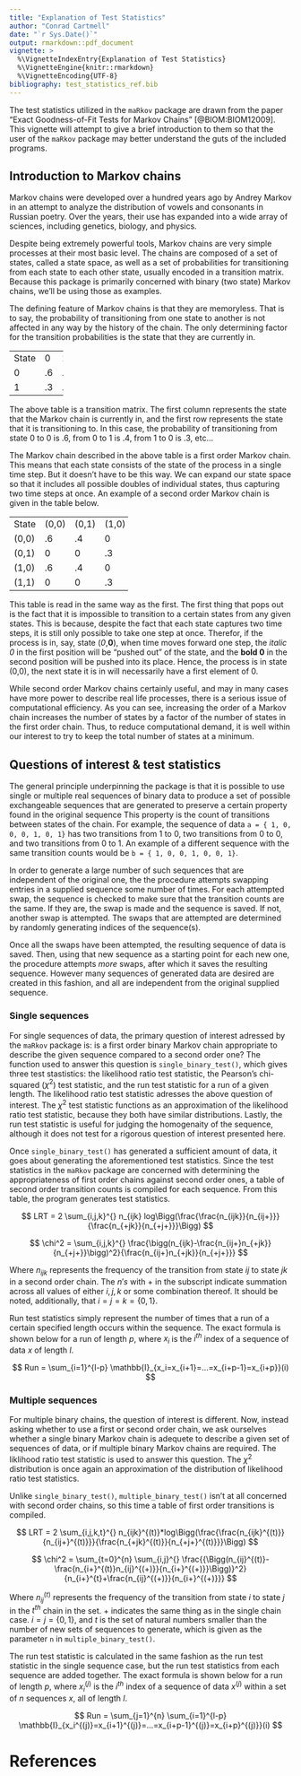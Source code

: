 ```yaml
---
title: "Explanation of Test Statistics"
author: "Conrad Cartmell"
date: "`r Sys.Date()`"
output: rmarkdown::pdf_document
vignette: >
  %\VignetteIndexEntry{Explanation of Test Statistics}
  %\VignetteEngine{knitr::rmarkdown}
  %\VignetteEncoding{UTF-8}
bibliography: test_statistics_ref.bib
---
```


The test statistics utilized in the `maRkov` package are drawn from the paper "Exact Goodness-of-Fit Tests for Markov Chains" [@BIOM:BIOM12009]. This vignette will attempt to give a brief introduction to them so that the user of the `maRkov` package may better understand the guts of the included programs.

## Introduction to Markov chains

Markov chains were developed over a hundred years ago by Andrey Markov in an attempt to analyze the distribution of vowels and consonants in Russian poetry. Over the years, their use has expanded into a wide array of sciences, including genetics, biology, and physics.

Despite being extremely powerful tools, Markov chains are very simple processes at their most basic level. The chains are composed of a set of states, called a state space, as well as a set of probabilities for transitioning from each state to each other state, usually encoded in a transition matrix. Because this package is primarily concerned with binary (two state) Markov chains, we'll be using those as examples.

The defining feature of Markov chains is that they are memoryless. That is to say, the probability of transitioning from one state to another is not affected in any way by the history of the chain. The only determining factor for the transition probabilities is the state that they are currently in.

+-----+---+---+
|State| 0 | 1 |
+-----+---+---+
|  0  |.6 |.4 |
+-----+---+---+
|  1  |.3 |.7 |
+-----+---+---+

The above table is a transition matrix. The first column represents the state that the Markov chain is currently in, and the first row represents the state that it is transitioning to. In this case, the probability of transitioning from state 0 to 0 is .6, from 0 to 1 is .4, from 1 to 0 is .3, etc...

The Markov chain described in the above table is a first order Markov chain. This means that each state consists of the state of the process in a single time step. But it doesn't have to be this way. We can expand our state space so that it includes all possible doubles of individual states, thus capturing two time steps at once. An example of a second order Markov chain is given in the table below.

+-----+-----+-----+-----+-----+
|State|(0,0)|(0,1)|(1,0)|(1,1)|
+-----+-----+-----+-----+-----+
|(0,0)| .6  | .4  |  0  |  0  |
+-----+-----+-----+-----+-----+
|(0,1)|  0  |  0  | .3  | .7  |
+-----+-----+-----+-----+-----+
|(1,0)| .6  | .4  |  0  |  0  |
+-----+-----+-----+-----+-----+
|(1,1)|  0  |  0  | .3  | .7  |
+-----+-----+-----+-----+-----+

This table is read in the same way as the first. The first thing that pops out is the fact that it is impossible to transition to a certain states from any given states. This is because, despite the fact that each state captures two time steps, it is still only possible to take one step at once. Therefor, if the process is in, say, state (_0_,__0__), when time moves forward one step, the _italic 0_ in the first position will be "pushed out" of the state, and the __bold 0__ in the second position will be pushed into its place. Hence, the process is in state (0,0), the next state it is in will necessarily have a first element of 0.

While second order Markov chains certainly useful, and may in many cases have more power to describe real life processes, there is a serious issue of computational efficiency. As you can see, increasing the order of a Markov chain increases the number of states by a factor of the number of states in the first order chain. Thus, to reduce computational demand, it is well within our interest to try to keep the total number of states at a minimum.

## Questions of interest & test statistics

The general principle underpinning the package is that it is possible to use single or multiple real sequences of binary data to produce a set of possible exchangeable sequences that are generated to preserve a certain property found in the original sequence This property is the count of transitions between states of the chain. For example, the sequence of data `a = { 1, 0, 0, 0, 1, 0, 1}` has two transitions from 1 to 0, two transitions from 0 to 0, and two transitions from 0 to 1. An example of a different sequence with the same transition counts would be `b = { 1, 0, 0, 1, 0, 0, 1}`.

In order to generate a large number of such sequences that are independent of the original one, the the procedure attempts swapping entries in a supplied sequence some number of times. For each attempted swap, the sequence is checked to make sure that the transition counts are the same. If they are, the swap is made and the sequence is saved. If not, another swap is attempted. The swaps that are attempted are determined by randomly generating indices of the sequence(s).

Once all the swaps have been attempted, the resulting sequence of data is saved. Then, using that new sequence as a starting point for each new one, the procedure attempts _more_ swaps, after which it saves the resulting sequence. However many sequences of generated data are desired are created in this fashion, and all are independent from the original supplied sequence.

### Single sequences

For single sequences of data, the primary question of interest adressed by the `maRkov` package is: is a first order binary Markov chain appropriate to describe the given sequence compared to a second order one? The function used to answer this question is `single_binary_test()`, which gives three test stastistics: the likelihood ratio test statistic, the Pearson's chi-squared ($\chi^2$) test statistic, and the run test statistic for a run of a given length. The likelihood ratio test statistic adresses the above question of interest. The $\chi^2$ test statistic functions as an approximation of the likelihood ratio test statistic, because they both have similar distributions. Lastly, the run test statistic is useful for judging the homogenaity of the sequence, although it does not test for a rigorous question of interest presented here.

Once `single_binary_test()` has generated a sufficient amount of data, it goes about generating the aforementioned test statistics. Since the test statistics in the `maRkov` package are concerned with determining the appropriateness of first order chains against second order ones, a table of second order transition counts is compiled for each sequence. From this table, the program generates test statistics. 

$$ LRT = 2 \sum_{i,j,k}^{} n_{ijk} log\Bigg(\frac{\frac{n_{ijk}}{n_{ij+}}}{\frac{n_{+jk}}{n_{+j+}}}\Bigg) $$

$$ \chi^2 = \sum_{i,j,k}^{} \frac{\bigg(n_{ijk}-\frac{n_{ij+}n_{+jk}}{n_{+j+}}\bigg)^2}{\frac{n_{ij+}n_{+jk}}{n_{+j+}}} $$

Where $n_{ijk}$ represents the frequency of the transition from state $ij$ to state $jk$ in a second order chain. The $n's$ with $+$ in the subscript indicate summation across all values of either $i, j, k$ or some combination thereof. It should be noted, additionally, that $i = j = k = \{0,1\}$.

Run test statistics simply represent the number of times that a run of a certain specified length occurs within the sequence. The exact formula is shown below for a run of length $p$, where $x_i$ is the $i^{th}$ index of a sequence of data $x$ of length $l$.

$$ Run = \sum_{i=1}^{l-p} \mathbb{I}_{x_i=x_{i+1}=...=x_{i+p-1}=x_{i+p}}(i) $$

### Multiple sequences

For multiple binary chains, the question of interest is different. Now, instead asking whether to use a first or second order chain, we ask ourselves whether a single binary Markov chain is adequete to describe a given set of sequences of data, or if multiple binary Markov chains are required. The liklihood ratio test statistic is used to answer this question. The $\chi^2$ distribution is once again an approximation of the distribution of likelihood ratio test statistics.

Unlike `single_binary_test()`, `multiple_binary_test()` isn't at all concerned with second order chains, so this time a table of first order transitions is compiled. 

$$ LRT = 2 \sum_{i,j,k,t}^{} n_{ijk}^{(t)}*log\Bigg(\frac{\frac{n_{ijk}^{(t)}}{n_{ij+}^{(t)}}}{\frac{n_{+jk}^{(t)}}{n_{+j+}^{(t)}}}\Bigg) $$

$$ \chi^2 = \sum_{t=0}^{n} \sum_{i,j}^{} \frac{{\Bigg(n_{ij}^{(t)}-\frac{n_{i+}^{(t)}n_{ij}^{(+)}}{n_{i+}^{(+)}}\Bigg)}^2}{n_{i+}^{t}+\frac{n_{ij}^{(+)}}{n_{i+}^{(+)}}} $$

Where $n_{ij}^{(t)}$ represents the frequency of the transition from state $i$ to state $j$ in the $t^{th}$ chain in the set. $+$ indicates the same thing as in the single chain case. $i = j = \{0,1\}$, and $t$ is the set of natural numbers smaller than the number of new sets of sequences to generate, which is given as the parameter `n` in `multiple_binary_test()`.

The run test statistic is calculated in the same fashion as the run test statistic in the single sequence case, but the run test statistics from each sequence are added together. The exact formula is shown below for a run of length $p$, where $x_i^{(j)}$ is the $i^{th}$ index of a sequence of data $x^{(j)}$ within a set of $n$ sequences $x$, all of length $l$.

$$ Run = \sum_{j=1}^{n} \sum_{i=1}^{l-p} \mathbb{I}_{x_i^{(j)}=x_{i+1}^{(j)}=...=x_{i+p-1}^{(j)}=x_{i+p}^{(j)}}(i) $$

# References
